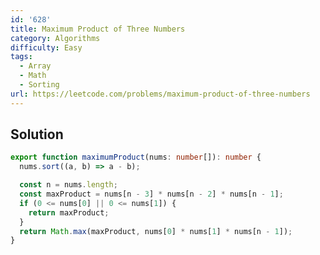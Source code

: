 ```yaml
---
id: '628'
title: Maximum Product of Three Numbers
category: Algorithms
difficulty: Easy
tags:
  - Array
  - Math
  - Sorting
url: https://leetcode.com/problems/maximum-product-of-three-numbers
---
```


## Solution

```typescript showLineNumbers
export function maximumProduct(nums: number[]): number {
  nums.sort((a, b) => a - b);

  const n = nums.length;
  const maxProduct = nums[n - 3] * nums[n - 2] * nums[n - 1];
  if (0 <= nums[0] || 0 <= nums[1]) {
    return maxProduct;
  }
  return Math.max(maxProduct, nums[0] * nums[1] * nums[n - 1]);
}
```
